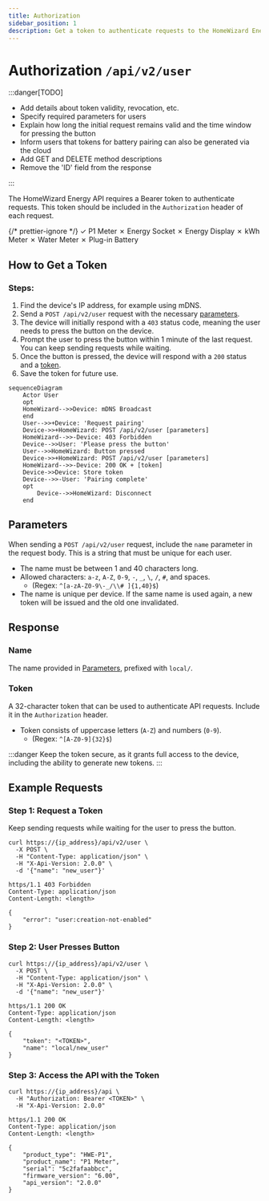 ```yaml
---
title: Authorization
sidebar_position: 1
description: Get a token to authenticate requests to the HomeWizard Energy API.
---
```



# Authorization `/api/v2/user`

:::danger[TODO]

-   Add details about token validity, revocation, etc.
-   Specify required parameters for users
-   Explain how long the initial request remains valid and the time window for pressing the button
-   Inform users that tokens for battery pairing can also be generated via the cloud
-   Add GET and DELETE method descriptions
-   Remove the 'ID' field from the response

:::

<PreliminaryWarning />

The HomeWizard Energy API requires a Bearer token to authenticate requests. This token should be included in the `Authorization` header of each request.

{/* prettier-ignore */}
<Badge color='hw-green'>✓ P1 Meter</Badge>
<Badge color='hw-red'>✗ Energy Socket</Badge>
<Badge color='hw-red'>✗ Energy Display</Badge>
<Badge color='hw-red'>✗ kWh Meter</Badge>
<Badge color='hw-red'>✗ Water Meter</Badge>
<Badge color='hw-red'>✗ Plug-in Battery</Badge>

## How to Get a Token

### Steps:

1. Find the device's IP address, for example using mDNS.
2. Send a `POST /api/v2/user` request with the necessary [parameters](#parameters).
3. The device will initially respond with a `403` status code, meaning the user needs to press the button on the device.
4. Prompt the user to press the button within 1 minute of the last request. You can keep sending requests while waiting.
5. Once the button is pressed, the device will respond with a `200` status and a [token](#token).
6. Save the token for future use.

```mermaid
sequenceDiagram
    Actor User
    opt
    HomeWizard-->>Device: mDNS Broadcast
    end
    User-->>+Device: 'Request pairing'
    Device->>+HomeWizard: POST /api/v2/user [parameters]
    HomeWizard-->>-Device: 403 Forbidden
    Device-->>User: 'Please press the button'
    User-->>HomeWizard: Button pressed
    Device->>+HomeWizard: POST /api/v2/user [parameters]
    HomeWizard-->>-Device: 200 OK + [token]
    Device->>Device: Store token
    Device-->>-User: 'Pairing complete'
    opt
        Device-->>HomeWizard: Disconnect
    end
```

## Parameters

When sending a `POST /api/v2/user` request, include the `name` parameter in the request body. This is a string that must be unique for each user.

-   The name must be between 1 and 40 characters long.
-   Allowed characters: `a-z`, `A-Z`, `0-9`, `-`, `_`, `\`, `/`, `#`, and spaces.
    -   (Regex: `^[a-zA-Z0-9\-_/\\# ]{1,40}$`)
-   The name is unique per device. If the same name is used again, a new token will be issued and the old one invalidated.

## Response

### Name

The name provided in [Parameters](#parameters), prefixed with `local/`.

### Token

A 32-character token that can be used to authenticate API requests. Include it in the `Authorization` header.

-   Token consists of uppercase letters (`A-Z`) and numbers (`0-9`).
    -   (Regex: `^[A-Z0-9]{32}$`)

:::danger
Keep the token secure, as it grants full access to the device, including the ability to generate new tokens.
:::

## Example Requests

### Step 1: Request a Token

Keep sending requests while waiting for the user to press the button.

```http title="Request"
curl https://{ip_address}/api/v2/user \
  -X POST \
  -H "Content-Type: application/json" \
  -H "X-Api-Version: 2.0.0" \
  -d '{"name": "new_user"}'
```

```http title="Response"
https/1.1 403 Forbidden
Content-Type: application/json
Content-Length: <length>

{
    "error": "user:creation-not-enabled"
}
```

### Step 2: User Presses Button

```http title="Request"
curl https://{ip_address}/api/v2/user \
  -X POST \
  -H "Content-Type: application/json" \
  -H "X-Api-Version: 2.0.0" \
  -d '{"name": "new_user"}'
```

```http title="Response"
https/1.1 200 OK
Content-Type: application/json
Content-Length: <length>

{
    "token": "<TOKEN>",
    "name": "local/new_user"
}
```

### Step 3: Access the API with the Token

```http title="Request"
curl https://{ip_address}/api \
  -H "Authorization: Bearer <TOKEN>" \
  -H "X-Api-Version: 2.0.0"
```

```http title="Response"
https/1.1 200 OK
Content-Type: application/json
Content-Length: <length>

{
    "product_type": "HWE-P1",
    "product_name": "P1 Meter",
    "serial": "5c2fafaabbcc",
    "firmware_version": "6.00",
    "api_version": "2.0.0"
}
```
